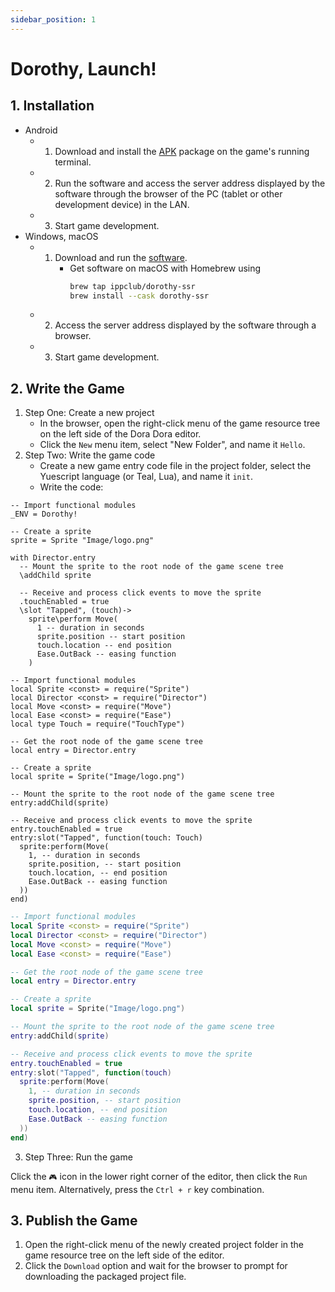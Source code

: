 ```yaml
---
sidebar_position: 1
---
```



# Dorothy, Launch!

## 1. Installation

- Android
  - 1. Download and install the [APK](https://github.com/ippclub/Dorothy-SSR/releases/latest) package on the game's running terminal.
  - 2. Run the software and access the server address displayed by the software through the browser of the PC (tablet or other development device) in the LAN.
  - 3. Start game development.
- Windows, macOS
  - 1. Download and run the [software](https://github.com/ippclub/Dorothy-SSR/releases/latest).
       - Get software on macOS with Homebrew using
          ```sh
          brew tap ippclub/dorothy-ssr 
          brew install --cask dorothy-ssr
          ```
  - 2. Access the server address displayed by the software through a browser.
  - 3. Start game development.

## 2. Write the Game

1. Step One: Create a new project
   - In the browser, open the right-click menu of the game resource tree on the left side of the Dora Dora editor.
   - Click the `New` menu item, select "New Folder", and name it `Hello`.
2. Step Two: Write the game code
   - Create a new game entry code file in the project folder, select the Yuescript language (or Teal, Lua), and name it `init`.
   - Write the code:

<Tabs>
<TabItem value="yue" label="Yuescript">

```yue title="Hello/init.yue"
-- Import functional modules
_ENV = Dorothy!

-- Create a sprite
sprite = Sprite "Image/logo.png"

with Director.entry
  -- Mount the sprite to the root node of the game scene tree
  \addChild sprite

  -- Receive and process click events to move the sprite
  .touchEnabled = true
  \slot "Tapped", (touch)->
    sprite\perform Move(
      1 -- duration in seconds
      sprite.position -- start position
      touch.location -- end position
      Ease.OutBack -- easing function
    )
```

</TabItem>
<TabItem value="tl" label="Teal">

```tl title="Hello/init.tl"
-- Import functional modules
local Sprite <const> = require("Sprite")
local Director <const> = require("Director")
local Move <const> = require("Move")
local Ease <const> = require("Ease")
local type Touch = require("TouchType")

-- Get the root node of the game scene tree
local entry = Director.entry

-- Create a sprite
local sprite = Sprite("Image/logo.png")

-- Mount the sprite to the root node of the game scene tree
entry:addChild(sprite)

-- Receive and process click events to move the sprite
entry.touchEnabled = true
entry:slot("Tapped", function(touch: Touch)
  sprite:perform(Move(
    1, -- duration in seconds
    sprite.position, -- start position
    touch.location, -- end position
    Ease.OutBack -- easing function
  ))
end)
```

</TabItem>
<TabItem value="lua" label="Lua">

```lua title="Hello/init.lua"
-- Import functional modules
local Sprite <const> = require("Sprite")
local Director <const> = require("Director")
local Move <const> = require("Move")
local Ease <const> = require("Ease")

-- Get the root node of the game scene tree
local entry = Director.entry

-- Create a sprite
local sprite = Sprite("Image/logo.png")

-- Mount the sprite to the root node of the game scene tree
entry:addChild(sprite)

-- Receive and process click events to move the sprite
entry.touchEnabled = true
entry:slot("Tapped", function(touch)
  sprite:perform(Move(
    1, -- duration in seconds
    sprite.position, -- start position
    touch.location, -- end position
    Ease.OutBack -- easing function
  ))
end)
```

</TabItem>
</Tabs>

3. Step Three: Run the game

Click the `🎮` icon in the lower right corner of the editor, then click the `Run` menu item. Alternatively, press the `Ctrl + r` key combination.

## 3. Publish the Game

1. Open the right-click menu of the newly created project folder in the game resource tree on the left side of the editor.
2. Click the `Download` option and wait for the browser to prompt for downloading the packaged project file.
